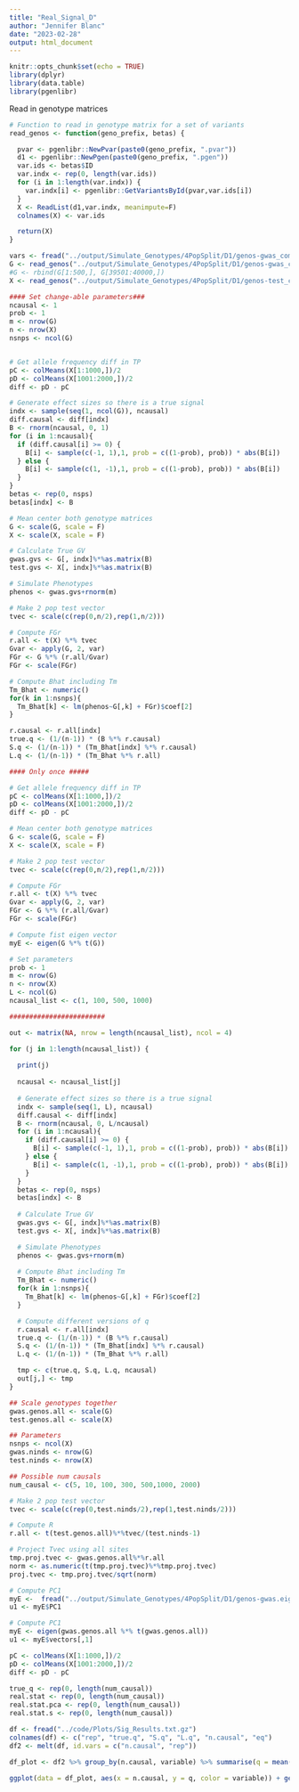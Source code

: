 ```yaml
---
title: "Real_Signal_D"
author: "Jennifer Blanc"
date: "2023-02-28"
output: html_document
---
```


```r
knitr::opts_chunk$set(echo = TRUE)
library(dplyr)
library(data.table)
library(pgenlibr)
```

Read in genotype matrices 
```r
# Function to read in genotype matrix for a set of variants
read_genos <- function(geno_prefix, betas) {

  pvar <- pgenlibr::NewPvar(paste0(geno_prefix, ".pvar"))
  d1 <- pgenlibr::NewPgen(paste0(geno_prefix, ".pgen"))
  var.ids <- betas$ID
  var.indx <- rep(0, length(var.ids))
  for (i in 1:length(var.indx)) {
    var.indx[i] <- pgenlibr::GetVariantsById(pvar,var.ids[i])
  }
  X <- ReadList(d1,var.indx, meanimpute=F)
  colnames(X) <- var.ids

  return(X)
}

vars <- fread("../output/Simulate_Genotypes/4PopSplit/D1/genos-gwas_common.pvar", skip = 200)
G <- read_genos("../output/Simulate_Genotypes/4PopSplit/D1/genos-gwas_common", vars)
#G <- rbind(G[1:500,], G[39501:40000,])
X <- read_genos("../output/Simulate_Genotypes/4PopSplit/D1/genos-test_common", vars)
```

```r
#### Set change-able parameters###
ncausal <- 1
prob <- 1
m <- nrow(G)
n <- nrow(X)
nsnps <- ncol(G)


# Get allele frequency diff in TP
pC <- colMeans(X[1:1000,])/2
pD <- colMeans(X[1001:2000,])/2
diff <- pD - pC

# Generate effect sizes so there is a true signal
indx <- sample(seq(1, ncol(G)), ncausal)
diff.causal <- diff[indx]
B <- rnorm(ncausal, 0, 1)
for (i in 1:ncausal){
  if (diff.causal[i] >= 0) {
    B[i] <- sample(c(-1, 1),1, prob = c((1-prob), prob)) * abs(B[i])
  } else {
    B[i] <- sample(c(1, -1),1, prob = c((1-prob), prob)) * abs(B[i])
  }
}
betas <- rep(0, nsps)
betas[indx] <- B

# Mean center both genotype matrices
G <- scale(G, scale = F)
X <- scale(X, scale = F)

# Calculate True GV
gwas.gvs <- G[, indx]%*%as.matrix(B)
test.gvs <- X[, indx]%*%as.matrix(B)

# Simulate Phenotypes
phenos <- gwas.gvs+rnorm(m)

# Make 2 pop test vector
tvec <- scale(c(rep(0,n/2),rep(1,n/2)))

# Compute FGr
r.all <- t(X) %*% tvec
Gvar <- apply(G, 2, var)
FGr <- G %*% (r.all/Gvar)
FGr <- scale(FGr)

# Compute Bhat including Tm
Tm_Bhat <- numeric()
for(k in 1:nsnps){
  Tm_Bhat[k] <- lm(phenos~G[,k] + FGr)$coef[2]
}

r.causal <- r.all[indx]
true.q <- (1/(n-1)) * (B %*% r.causal)
S.q <- (1/(n-1)) * (Tm_Bhat[indx] %*% r.causal)
L.q <- (1/(n-1)) * (Tm_Bhat %*% r.all)

```


```r
#### Only once #####

# Get allele frequency diff in TP
pC <- colMeans(X[1:1000,])/2
pD <- colMeans(X[1001:2000,])/2
diff <- pD - pC

# Mean center both genotype matrices
G <- scale(G, scale = F)
X <- scale(X, scale = F)

# Make 2 pop test vector
tvec <- scale(c(rep(0,n/2),rep(1,n/2)))

# Compute FGr
r.all <- t(X) %*% tvec
Gvar <- apply(G, 2, var)
FGr <- G %*% (r.all/Gvar)
FGr <- scale(FGr)

# Compute fist eigen vector
myE <- eigen(G %*% t(G))

# Set parameters
prob <- 1
m <- nrow(G)
n <- nrow(X)
L <- ncol(G)
ncausal_list <- c(1, 100, 500, 1000)

########################

out <- matrix(NA, nrow = length(ncausal_list), ncol = 4)

for (j in 1:length(ncausal_list)) {
  
  print(j)
  
  ncausal <- ncausal_list[j]
  
  # Generate effect sizes so there is a true signal
  indx <- sample(seq(1, L), ncausal)
  diff.causal <- diff[indx]
  B <- rnorm(ncausal, 0, L/ncausal)
  for (i in 1:ncausal){
    if (diff.causal[i] >= 0) {
      B[i] <- sample(c(-1, 1),1, prob = c((1-prob), prob)) * abs(B[i])
    } else {
      B[i] <- sample(c(1, -1),1, prob = c((1-prob), prob)) * abs(B[i])
    }
  }
  betas <- rep(0, nsps)
  betas[indx] <- B
  
  # Calculate True GV
  gwas.gvs <- G[, indx]%*%as.matrix(B)
  test.gvs <- X[, indx]%*%as.matrix(B)

  # Simulate Phenotypes
  phenos <- gwas.gvs+rnorm(m)
  
  # Compute Bhat including Tm
  Tm_Bhat <- numeric()
  for(k in 1:nsnps){
    Tm_Bhat[k] <- lm(phenos~G[,k] + FGr)$coef[2]
  }

  # Compute different versions of q 
  r.causal <- r.all[indx]
  true.q <- (1/(n-1)) * (B %*% r.causal)
  S.q <- (1/(n-1)) * (Tm_Bhat[indx] %*% r.causal)
  L.q <- (1/(n-1)) * (Tm_Bhat %*% r.all)

  tmp <- c(true.q, S.q, L.q, ncausal)
  out[j,] <- tmp
}
```












```r
## Scale genotypes together 
gwas.genos.all <- scale(G)
test.genos.all <- scale(X)

## Parameters 
nsnps <- ncol(X)
gwas.ninds <- nrow(G)
test.ninds <- nrow(X)

## Possible num causals 
num_causal <- c(5, 10, 100, 300, 500,1000, 2000)

# Make 2 pop test vector
tvec <- scale(c(rep(0,test.ninds/2),rep(1,test.ninds/2)))

# Compute R 
r.all <- t(test.genos.all)%*%tvec/(test.ninds-1)

# Project Tvec using all sites
tmp.proj.tvec <- gwas.genos.all%*%r.all
norm <- as.numeric(t(tmp.proj.tvec)%*%tmp.proj.tvec)
proj.tvec <- tmp.proj.tvec/sqrt(norm)

# Compute PC1 
myE <-  fread("../output/Simulate_Genotypes/4PopSplit/D1/genos-gwas.eigenvec")
u1 <- myE$PC1

# Compute PC1 
myE <- eigen(gwas.genos.all %*% t(gwas.genos.all))
u1 <- myE$vectors[,1]

pC <- colMeans(X[1:1000,])/2
pD <- colMeans(X[1001:2000,])/2
diff <- pD - pC

true_q <- rep(0, length(num_causal))
real.stat <- rep(0, length(num_causal))
real.stat.pca <- rep(0, length(num_causal))
real.stat.s <- rep(0, length(num_causal))
```




```r
df <- fread("../code/Plots/Sig_Results.txt.gz")
colnames(df) <- c("rep", "true.q", "S.q", "L.q", "n.causal", "eq")
df2 <- melt(df, id.vars = c("n.causal", "rep"))

df_plot <- df2 %>% group_by(n.causal, variable) %>% summarise(q = mean(value), upper.ci = q + 1.96*(sd(value)/sqrt(n())), lower.ci= q -  1.96*(sd(value)/sqrt(n())))

ggplot(data = df_plot, aes(x = n.causal, y = q, color = variable)) + geom_point() + geom_errorbar(aes(ymin = lower.ci, ymax = upper.ci),  width = 80)
```



